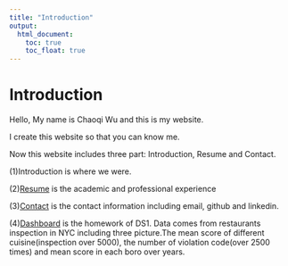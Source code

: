 ```yaml
---
title: "Introduction"
output: 
  html_document:
    toc: true
    toc_float: true
---
```

# Introduction

Hello,
My name is Chaoqi Wu and this is my website.

I create this website so that you can know me.

Now this website includes three part: Introduction, Resume and Contact.

(1)Introduction is where we were.

(2)[Resume](Resume.html) is the academic and professional experience

(3)[Contact](Contact.html) is the contact information including email, github and linkedin. 

(4)[Dashboard](dashboard.html)  is the homework of DS1. Data comes from restaurants inspection in NYC including three picture.The mean score of different cuisine(inspection over 5000), the number of violation code(over 2500 times) and mean score in each boro over years.

